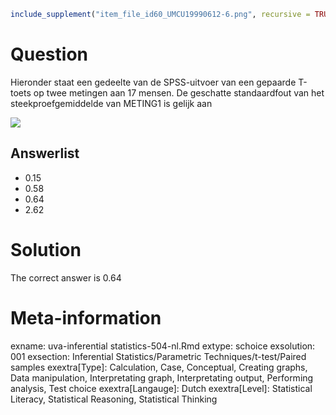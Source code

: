 ```r
include_supplement("item_file_id60_UMCU19990612-6.png", recursive = TRUE)
```
Question
========

Hieronder staat een gedeelte van de SPSS-uitvoer van een gepaarde T-toets op twee metingen aan 17 mensen. De geschatte standaardfout van het steekproefgemiddelde van METING1 is gelijk aan



![](item_file_id60_UMCU19990612-6.png)

Answerlist
----------
* 0.15
* 0.58
* 0.64
* 2.62

Solution
========

The correct answer is  0.64

Meta-information
================
exname: uva-inferential statistics-504-nl.Rmd
extype: schoice
exsolution: 001
exsection: Inferential Statistics/Parametric Techniques/t-test/Paired samples
exextra[Type]: Calculation, Case, Conceptual, Creating graphs, Data manipulation, Interpretating graph, Interpretating output, Performing analysis, Test choice
exextra[Langauge]: Dutch
exextra[Level]: Statistical Literacy, Statistical Reasoning, Statistical Thinking
